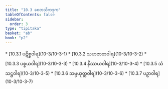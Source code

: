 ```yaml
---
title: "10.3 စေတသိကဒုက"
tableOfContents: false
sidebar:
  order: 3
type: "tipitaka"
basket: "ab"
book: "p2"
---
```



<DynamicBreadcrumb />



<TableOfContents book="p2" section="10.3">
* [10.3.1 ပဋိစ္စဝါရ](10-3/10-3-1)
* [10.3.2 သဟဇာတဝါရ](10-3/10-3-2)
* [10.3.3 ပစ္စယဝါရ](10-3/10-3-3)
* [10.3.4 နိဿယဝါရ](10-3/10-3-4)
* [10.3.5 သံသဋ္ဌဝါရ](10-3/10-3-5)
* [10.3.6 သမ္ပယုတ္တဝါရ](10-3/10-3-6)
* [10.3.7 ပဉှာဝါရ](10-3/10-3-7)
</TableOfContents>